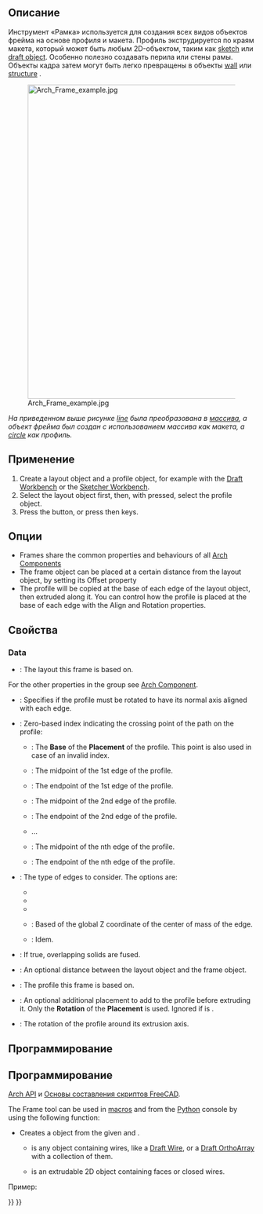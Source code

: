 <languages/>

<div class="mw-translate-fuzzy">
{{Docnav/ru
|[[Arch_Equipment/ru|Оборудование]]
|[[Arch_Fence/ru|Ограждение]]
|[[Arch_Workbench/ru|Архитектурный верстак "Arch"]]
|IconL=Arch_Equipment.svg
|IconR=Arch_Fence.svg
|IconC=Workbench_Arch.svg
}}
</div>

{{VeryImportantMessage|THIS COMMAND IS PART OF THE INTEGRATED [[BIM_Workbench|BIM WORKBENCH]] IN V1.0<br>
This page has been updated for that version.}}

<div class="mw-translate-fuzzy">
{{GuiCommand/ru
|Name/ru=Каркас
|Name=Arch_Frame
|MenuLocation=Arch → Каркас
|Workbenches=[[Arch_Workbench/ru|Arch]]
|Shortcut={{KEY|F}} {{KEY|R}}
|SeeAlso=[[Arch_Wall/ru|Стена]], [[Arch_Structure/ru|Структура]]
}}
</div>

<span id="Description"></span>
==Описание==

<div class="mw-translate-fuzzy">
Инструмент «Рамка» используется для создания всех видов объектов фрейма на основе профиля и макета. Профиль экструдируется по краям макета, который может быть любым 2D-объектом, таким как  [[Sketcher_Workbench|sketch]] или [[Draft_Workbench|draft object]]. Особенно полезно создавать перила или стены рамы. Объекты кадра затем могут быть легко превращены в объекты  [[Arch Wall|wall]] или [[Arch Structure|structure]] .
</div>

[[Image:Arch Frame example.jpg|640px]]
<div class="mw-translate-fuzzy">
''На приведенном выше рисунке  [[Draft Line|line]] была преобразована в [[Draft_OrthoArray|массива]], а объект фрейма был создан с использованием массива как макета, а [[Draft Circle|circle]] как профиль.''
</div>

<span id="Usage"></span>
==Применение==

# Create a layout object and a profile object, for example with the [[Draft_Workbench|Draft Workbench]] or the [[Sketcher_Workbench|Sketcher Workbench]].
# Select the layout object first, then, with {{KEY|Ctrl}} pressed, select the profile object.
# Press the {{Button|[[Image:Arch Frame.svg|16px]] [[Arch_Frame|Frame]]}} button, or press {{KEY|F}} then {{KEY|R}} keys.

<span id="Options"></span>
==Опции==

* Frames share the common properties and behaviours of all [[Arch_Component|Arch Components]]
* The frame object can be placed at a certain distance from the layout object, by setting its Offset property
* The profile will be copied at the base of each edge of the layout object, then extruded along it. You can control how the profile is placed at the base of each edge with the Align and Rotation properties.

<span id="Properties"></span>
==Свойства==

===Data===

{{TitleProperty|Component}}

* {{PropertyData|Base|Link}}: The layout this frame is based on.

For the other properties in the group see [[Arch_Component#Properties|Arch Component]].

{{TitleProperty|Frame}}

* {{PropertyData|Align|Bool}}: Specifies if the profile must be rotated to have its normal axis aligned with each edge.
* {{PropertyData|Base Point|Integer}}: Zero-based index indicating the crossing point of the path on the profile:
** {{Value|0}}: The '''Base''' of the '''Placement''' of the profile. This point is also used in case of an invalid index.
** {{Value|1}}: The midpoint of the 1st edge of the profile.
** {{Value|2}}: The endpoint of the 1st edge of the profile.
** {{Value|3}}: The midpoint of the 2nd edge of the profile.
** {{Value|4}}: The endpoint of the 2nd edge of the profile.
** ...
** {{Value|n*2-1}}: The midpoint of the nth edge of the profile.
** {{Value|n*2}}: The endpoint of the nth edge of the profile.
* {{PropertyData|Edges|Enumeration}}: The type of edges to consider. The options are:
** {{Value|All edges}}
** {{Value|Vertical edges}}
** {{Value|Horizontal edges}}
** {{Value|Bottom horizontal edges}}: Based of the global Z coordinate of the center of mass of the edge.
** {{Value|Top horizontal edges}}: Idem.
* {{PropertyData|Fuse|Bool}}: If true, overlapping solids are fused.
* {{PropertyData|Offset|VectorDistance}}: An optional distance between the layout object and the frame object.
* {{PropertyData|Profile|Link}}: The profile this frame is based on.
* {{PropertyData|Profile Placement|Placement}}: An optional additional placement to add to the profile before extruding it. Only the '''Rotation''' of the '''Placement''' is used. Ignored if {{PropertyData|Align}} is {{TRUE}}.
* {{PropertyData|Rotation|Angle}}: The rotation of the profile around its extrusion axis.

<span id="Scripting"></span>
==Программирование==

<div class="mw-translate-fuzzy">
==Программирование==
{{Emphasis|См. так же:}} [[Arch API/ru|Arch API]] и [[FreeCAD Scripting Basics/ru|Основы составления скриптов FreeCAD]].
</div>

The Frame tool can be used in [[Macros|macros]] and from the [[Python|Python]] console by using the following function:

{{Code|code=
Frame = makeFrame(baseobj, profile)
}}

* Creates a {{incode|Frame}} object from the given {{incode|baseobj}} and {{incode|profile}}.
** {{incode|baseobj}} is any object containing wires, like a [[Draft_Wire|Draft Wire]], or a [[Draft_OrthoArray|Draft OrthoArray]] with a collection of them.
** {{incode|profile}} is an extrudable 2D object containing faces or closed wires.

Пример:

{{Code|code=
import Draft, Arch

Line = Draft.makeLine(FreeCAD.Vector(0, 0, 0), FreeCAD.Vector(0, 0, 2000))
baseobj = Draft.makeArray(Line, FreeCAD.Vector(1000, 0, 0), FreeCAD.Vector(0, 1, 0), 6, 1)

profile = Draft.makeCircle(200)
Frame = Arch.makeFrame(baseobj, profile)
FreeCAD.ActiveDocument.recompute()
}}


<div class="mw-translate-fuzzy">
{{Docnav/ru
|[[Arch_Equipment/ru|Оборудование]]
|[[Arch_Fence/ru|Ограждение]]
|[[Arch_Workbench/ru|Архитектурный верстак "Arch"]]
|IconL=Arch_Equipment.svg
|IconR=Arch_Fence.svg
|IconC=Workbench_Arch.svg
}}
</div>

{{BIM_Tools_navi{{#translation:}}}}
{{Userdocnavi{{#translation:}}}}